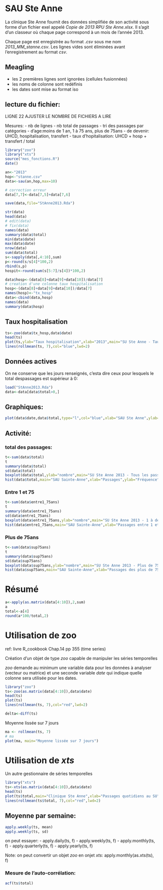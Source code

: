 SAU Ste Anne
========================================================

La clinique Ste Anne fournit des données simplifiée de son activité sous forme d'un fichier exel appelé *Copie de 2013 RPU Ste Anne.xlsx*. Il s'agit d'un classeur où chaque page correspond à un mois de l'année 2013.

Chaque page est enregistrée au format *.csv* sous me nom *2013_MM_stanne.csv*. Les lignes vides sont éliminées avant l'enregistrement au format *csv*.

Meagling
--------
- les 2 premières lignes sont ignorées (cellules fusionnées)
- les noms de colonne sont redéfinis
- les dates sont mise au format iso

lecture du fichier:
-------------------
LIGNE 22 AJUSTER LE NOMBRE DE FICHIERS A LIRE

Mesures:
- nb de lignes
- nb total de passages
- tri des passages par catégories
  - d'age:moins de 1 an, 1 à 75 ans, plus de 75ans
  - de devenir: UHCD, hospitalisation, transfert
- taux d'hopitalisation: UHCD + hosp + transfert / total

```r
library("zoo")
library("xts")
source("mes_fonctions.R")
date()
```

```r
an<-"2013"
hop<-"stanne.csv"
data<-sau(an,hop,max=10)

# correction erreur
data[7,7]<-data[7,5]+data[7,6]

save(data,file="StAnne2013.Rda")

str(data)
head(data)
# edit(data)
# fix(data)
names(data)
summary(data$total)
min(data$date)
max(data$date)
nrow(data)
sum(data$total)
s<-sapply(data[,4:10],sum)
p<-round(s/s[4]*100,2)
rbind(s,p)
hospit<-round(sum(s[5:7]/s[4])*100,2)

data$hosp<-(data[8]+data[9]+data[10])/data[7]
# creation d'une colonne taux hospitalisation
hosp<-(data[8]+data[9]+data[10])/data[7]
names(hosp)<-"tx_hosp"
data<-cbind(data,hosp)
names(data)
summary(data$hosp)
```
Taux hospitalisation
--------------------
```r
ts<-zoo(data$tx_hosp,data$date)
head(ts)
plot(ts,ylab="Taux hospitalisation",xlab="2013",main="SU Ste Anne - Taux d'hospitalisation",col="lightblue")
lines(rollmean(ts, 7),col="blue",lwd=2)
```

Données actives
---------------
On ne conserve que les jours renseignés, c'esta dire ceux pour lesquels le total despassages est supérieur à 0:
```r
load("StAnne2013.Rda")
data<-data[data$total>0,]
```

Graphiques:
----------
```r
plot(data$date,data$total,type="l",col="blue",xlab="SAU Ste Anne",ylab="Passages")
```
Activité:
---------

### total des passages:
```r
t<-sum(data$total)
t
summary(data$total)
sd(data$total)
boxplot(data$total,ylab="nombre",main="SU Ste Anne 2013 - Tous les passages",col="yellow")
hist(data$total,main="SAU Sainte-Anne",xlab="Passages",ylab="Fréquence",col="green")
```
### Entre 1 et 75
```r
t<-sum(data$entre1_75ans)
t
summary(data$entre1_75ans)
sd(data$entre1_75ans)
boxplot(data$entre1_75ans,ylab="nombre",main="SU Ste Anne 2013 - 1 à de 75ans",col="yellow")
hist(data$entre1_75ans,main="SAU Sainte-Anne",xlab="Passages entre 1 et 75 ans",ylab="Fréquence",col="green")
```
### Plus de 75ans
```r
t<-sum(data$sup75ans)
t
summary(data$sup75ans)
sd(data$sup75ans)
boxplot(data$sup75ans,ylab="nombre",main="SU Ste Anne 2013 - Plus de 75ans",col="yellow")
hist(data$sup75ans,main="SAU Sainte-Anne",xlab="Passages des plus de 75 ans",ylab="Fréquence",col="lightblue")
```

Résumé
=======
```r
a<-apply(as.matrix(data[4:10]),2,sum)
a
total<-a[4]
round(a*100/total,2)
```


Utilisation de zoo
==================
ref: livre R_cookbook Chap.14 pp 355 (time series)

Création d'un objet de type *zoo* capable de manipuler les séries temporelles

*zoo* demande au minimum une variable data pour les données à analyser (vecteur ou matrice) et une seconde variable *date* qui indique quelle colonne sera utilisée pour les dates.
```r
library("zoo")
ts<-zoo(as.matrix(data[4:10]),data$date)
head(ts)
plot(ts)
lines(rollmean(ts, 7),col="red",lwd=2)

delta<-diff(ts)
```
Moyenne lissée sur 7 jours
```r
ma <- rollmean(ts, 7)
# ma
plot(ma, main="Moyenne lissée sur 7 jours")
```
Utilisation de *xts*
====================
Un autre gestionnaire de séries temporelles
```r
library("xts")
ts<-xts(as.matrix(data[4:10]),data$date)
head(ts)
plot(ts$total,main="Clinique Ste Anne",xlab="Passages quotidiens au SU",ylab="Nombre")
lines(rollmean(ts$total, 7),col="red",lwd=2)

```
Moyenne par semaine:
-------------------
```r
apply.weekly(ts, mean)
apply.weekly(ts, sd)
```
on peut essayer:
- apply.daily(ts, f)
- apply.weekly(ts, f)
- apply.monthly(ts, f)
- apply.quarterly(ts, f)
- apply.yearly(ts, f)

Note: on peut convertir un objet *zoo* en onjet *xts*: apply.monthly(as.xts(ts), f)

### Mesure de l'auto-corrélation:
```r
acf(ts$total)
```








